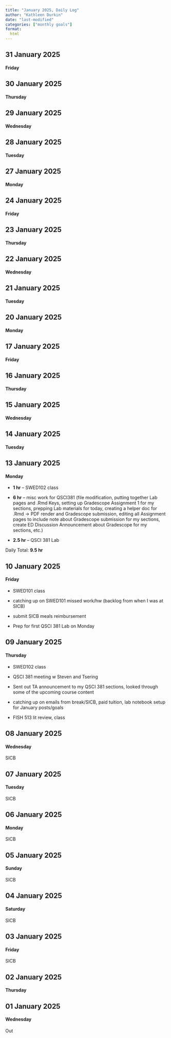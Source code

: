 ```yaml
---
title: "January 2025, Daily Log"
author: "Kathleen Durkin"
date: "last-modified"
categories: ["monthly goals"]
format:
  html
---
```


## 31 January 2025

#### Friday

## 30 January 2025

#### Thursday

## 29 January 2025

#### Wednesday

## 28 January 2025

#### Tuesday

## 27 January 2025

#### Monday

## 24 January 2025

#### Friday

## 23 January 2025

#### Thursday

## 22 January 2025

#### Wednesday

## 21 January 2025

#### Tuesday

## 20 January 2025

#### Monday

## 17 January 2025

#### Friday

## 16 January 2025

#### Thursday

## 15 January 2025

#### Wednesday

## 14 January 2025

#### Tuesday

## 13 January 2025

#### Monday

-   **1 hr** -- SWED102 class

-   **6 hr** -- misc work for QSCI381 (file modification, putting together Lab pages and .Rmd Keys, setting up Gradescope Assignment 1 for my sections, prepping Lab materials for today, creating a helper doc for .Rmd -\> PDF render and Gradescope submission, editing all Assignment pages to include note about Gradescope submission for my sections, create ED Discussion Announcement about Gradescope for my sections, etc.)

-   **2.5 hr** -- QSCI 381 Lab

Daily Total: **9.5 hr**

## 10 January 2025

#### Friday

-   SWED101 class

-   catching up on SWED101 missed work/hw (backlog from when I was at SICB)

-   submit SICB meals reimbursement

-   Prep for first QSCI 381 Lab on Monday

## 09 January 2025

#### Thursday

-   SWED102 class

-   QSCI 381 meeting w Steven and Tsering

-   Sent out TA announcement to my QSCI 381 sections, looked through some of the upcoming course content

-   catching up on emails from break/SICB, paid tuition, lab notebook setup for January posts/goals

-   FISH 513 lit review, class

## 08 January 2025

#### Wednesday

SICB

## 07 January 2025

#### Tuesday

SICB

## 06 January 2025

#### Monday

SICB

## 05 January 2025

#### Sunday

SICB

## 04 January 2025

#### Saturday

SICB

## 03 January 2025

#### Friday

SICB

## 02 January 2025

#### Thursday

## 01 January 2025

#### Wednesday

Out
